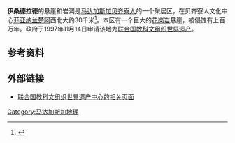 {{Expand|time=2013-02-14T08:30:11+00:00 }}
'''伊桑德拉德'''的悬崖和岩洞是[[马达加斯加|马达加斯加]][[贝齐寮人|贝齐寮人]]的一个聚居区，在贝齐寮人文化中心[[菲亚纳兰楚阿|菲亚纳兰楚阿]]西北大约30千米<ref name="whc.unesco.org">{{Cite web |url=http://whc.unesco.org/en/tentativelists/950/ |title=Falaise et grottes de l'Isandra - UNESCO World Heritage Centre |accessdate=2011-05-29 |archive-date=2020-07-28 |archive-url=https://web.archive.org/web/20200728023611/https://whc.unesco.org/en/tentativelists/950/ |dead-url=no }}</ref>。本区有一个巨大的[[花岗岩|花岗岩]]悬崖，被侵蚀有上百万年。政府于1997年11月14日申请该地为[[联合国教科文组织|联合国教科文组织]][[世界遗产|世界遗产]]。

==参考资料==
{{reflist}}

==外部链接 ==
*[http://whc.unesco.org/en/tentativelists/950/ 联合国教科文组织世界遗产中心的相关页面] {{Wayback|url=http://whc.unesco.org/en/tentativelists/950/ |date=20200728023611 }}

{{geo-stub}}
[[Category:马达加斯加地理|Category:马达加斯加地理]]